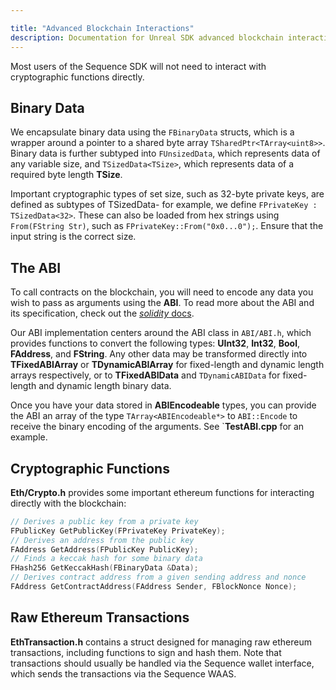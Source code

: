 ---

title: "Advanced Blockchain Interactions"
description: Documentation for Unreal SDK advanced blockchain interactions for the Sequence infrastructure stack for web3 gaming.
---

Most users of the Sequence SDK will not need to interact with cryptographic functions directly.

## Binary Data

We encapsulate binary data using the `FBinaryData` structs, which is a wrapper around a pointer to a shared byte array `TSharedPtr<TArray<uint8>>`. Binary data is further subtyped into `FUnsizedData`, which represents data of any variable size, and `TSizedData<TSize>`, which represents data of a required byte length **TSize**.

Important cryptographic types of set size, such as 32-byte private keys, are defined as subtypes of TSizedData- for example, we define `FPrivateKey : TSizedData<32>`. These can also be loaded from hex strings using `From(FString Str)`, such as `FPrivateKey::From("0x0...0");`. Ensure that the input string is the correct size.

## The ABI

To call contracts on the blockchain, you will need to encode any data you wish to pass as arguments using the **ABI**. To read more about the ABI and its specification, check out the [*solidity* docs](https://docs.soliditylang.org/en/latest/abi-spec.html).

Our ABI implementation centers around the ABI class in `ABI/ABI.h`, which provides functions to convert the following types: **UInt32**, **Int32**, **Bool**, **FAddress**, and **FString**. Any other data may be transformed directly into **TFixedABIArray** or **TDynamicABIArray** for fixed-length and dynamic length arrays respectively, or to **TFixedABIData** and `TDynamicABIData` for fixed-length and dynamic length binary data.

Once you have your data stored in **ABIEncodeable** types, you can provide the ABI an array of the type ```TArray<ABIEncodeable*>``` to `ABI::Encode` to receive the binary encoding of the arguments. See `**TestABI.cpp** for an example.

## Cryptographic Functions

**Eth/Crypto.h** provides some important ethereum functions for interacting directly with the blockchain:

```cpp
// Derives a public key from a private key
FPublicKey GetPublicKey(FPrivateKey PrivateKey);
// Derives an address from the public key
FAddress GetAddress(FPublicKey PublicKey);
// Finds a keccak hash for some binary data
FHash256 GetKeccakHash(FBinaryData &Data);
// Derives contract address from a given sending address and nonce
FAddress GetContractAddress(FAddress Sender, FBlockNonce Nonce);
```
## Raw Ethereum Transactions

**EthTransaction.h** contains a struct designed for managing raw ethereum transactions, including functions to sign and hash them. Note that transactions should usually be handled via the Sequence wallet interface, which sends the transactions via the Sequence WAAS.